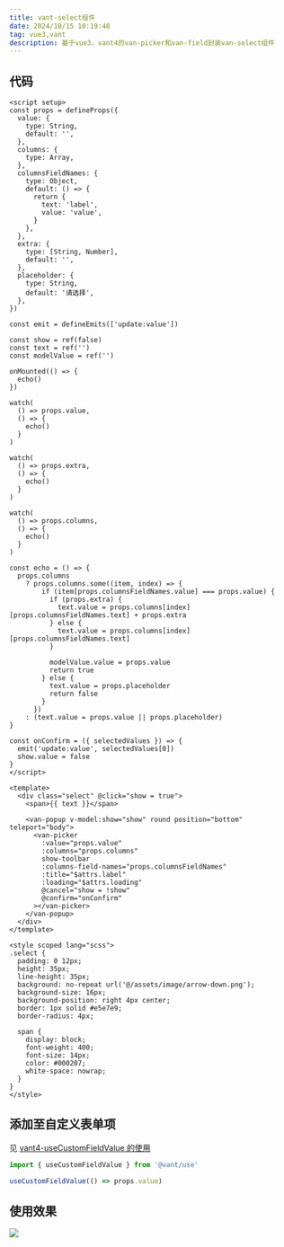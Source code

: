 ```yaml
---
title: vant-select组件
date: 2024/10/15 10:19:48
tag: vue3,vant
description: 基于vue3，vant4的van-picker和van-field封装van-select组件
---
```


## 代码

```vue
<script setup>
const props = defineProps({
  value: {
    type: String,
    default: '',
  },
  columns: {
    type: Array,
  },
  columnsFieldNames: {
    type: Object,
    default: () => {
      return {
        text: 'label',
        value: 'value',
      }
    },
  },
  extra: {
    type: [String, Number],
    default: '',
  },
  placeholder: {
    type: String,
    default: '请选择',
  },
})

const emit = defineEmits(['update:value'])

const show = ref(false)
const text = ref('')
const modelValue = ref('')

onMounted(() => {
  echo()
})

watch(
  () => props.value,
  () => {
    echo()
  }
)

watch(
  () => props.extra,
  () => {
    echo()
  }
)

watch(
  () => props.columns,
  () => {
    echo()
  }
)

const echo = () => {
  props.columns
    ? props.columns.some((item, index) => {
        if (item[props.columnsFieldNames.value] === props.value) {
          if (props.extra) {
            text.value = props.columns[index][props.columnsFieldNames.text] + props.extra
          } else {
            text.value = props.columns[index][props.columnsFieldNames.text]
          }

          modelValue.value = props.value
          return true
        } else {
          text.value = props.placeholder
          return false
        }
      })
    : (text.value = props.value || props.placeholder)
}

const onConfirm = ({ selectedValues }) => {
  emit('update:value', selectedValues[0])
  show.value = false
}
</script>

<template>
  <div class="select" @click="show = true">
    <span>{{ text }}</span>

    <van-popup v-model:show="show" round position="bottom" teleport="body">
      <van-picker
        :value="props.value"
        :columns="props.columns"
        show-toolbar
        :columns-field-names="props.columnsFieldNames"
        :title="$attrs.label"
        :loading="$attrs.loading"
        @cancel="show = !show"
        @confirm="onConfirm"
      ></van-picker>
    </van-popup>
  </div>
</template>

<style scoped lang="scss">
.select {
  padding: 0 12px;
  height: 35px;
  line-height: 35px;
  background: no-repeat url('@/assets/image/arrow-down.png');
  background-size: 16px;
  background-position: right 4px center;
  border: 1px solid #e5e7e9;
  border-radius: 4px;

  span {
    display: block;
    font-weight: 400;
    font-size: 14px;
    color: #000207;
    white-space: nowrap;
  }
}
</style>
```

## 添加至自定义表单项

见 [vant4-useCustomFieldValue 的使用](https://vant-ui.github.io/vant/#/zh-CN/use-custom-field-value)

```js
import { useCustomFieldValue } from '@vant/use'

useCustomFieldValue(() => props.value)
```

## 使用效果
![](https://image.084612.xyz/202410151029624.gif)